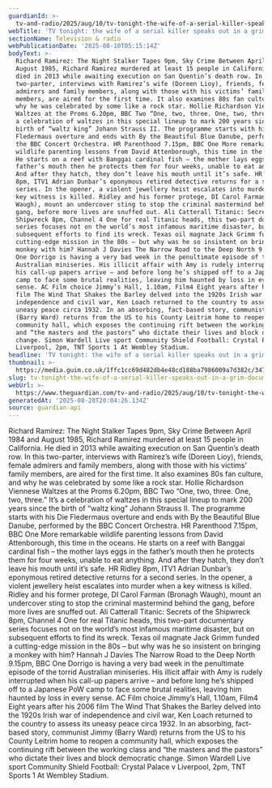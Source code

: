 ```yaml
---
guardianId: >-
  tv-and-radio/2025/aug/10/tv-tonight-the-wife-of-a-serial-killer-speaks-out-in-a-grim-documentary
webTitle: 'TV tonight: the wife of a serial killer speaks out in a grim documentary '
sectionName: Television & radio
webPublicationDate: '2025-08-10T05:15:14Z'
bodyText: >-
  Richard Ramirez: The Night Stalker Tapes 9pm, Sky Crime Between April 1984 and
  August 1985, Richard Ramirez murdered at least 15 people in California. He
  died in 2013 while awaiting execution on San Quentin’s death row. In this
  two-parter, interviews with Ramirez’s wife (Doreen Lioy), friends, female
  admirers and family members, along with those with his victims’ family
  members, are aired for the first time. It also examines 80s fan culture, and
  why he was celebrated by some like a rock star. Hollie Richardson Viennese
  Waltzes at the Proms 6.20pm, BBC Two “One, two, three. One, two, three.” It’s
  a celebration of waltzes in this special lineup to mark 200 years since the
  birth of “waltz king” Johann Strauss II. The programme starts with his Die
  Fledermaus overture and ends with By the Beautiful Blue Danube, performed by
  the BBC Concert Orchestra. HR Parenthood 7.15pm, BBC One More remarkable
  wildlife parenting lessons from David Attenborough, this time in the oceans.
  He starts on a reef with Banggai cardinal fish – the mother lays eggs in the
  father’s mouth then he protects them for four weeks, unable to eat anything.
  And after they hatch, they don’t leave his mouth until it’s safe. HR Ridley
  8pm, ITV1 Adrian Dunbar’s eponymous retired detective returns for a second
  series. In the opener, a violent jewellery heist escalates into murder when a
  key witness is killed. Ridley and his former protege, DI Carol Farman (Bronagh
  Waugh), mount an undercover sting to stop the criminal mastermind behind the
  gang, before more lives are snuffed out. Ali Catterall Titanic: Secrets of the
  Shipwreck 8pm, Channel 4 One for real Titanic heads, this two-part documentary
  series focuses not on the world’s most infamous maritime disaster, but on
  subsequent efforts to find its wreck. Texas oil magnate Jack Grimm funded a
  cutting-edge mission in the 80s – but why was he so insistent on bringing a
  monkey with him? Hannah J Davies The Narrow Road to the Deep North 9.15pm, BBC
  One Dorrigo is having a very bad week in the penultimate episode of the torrid
  Australian miniseries. His illicit affair with Amy is rudely interrupted when
  his call-up papers arrive – and before long he’s shipped off to a Japanese PoW
  camp to face some brutal realities, leaving him haunted by loss in every
  sense. AC Film choice Jimmy’s Hall, 1.10am, Film4 Eight years after his 2006
  film The Wind That Shakes the Barley delved into the 1920s Irish war of
  independence and civil war, Ken Loach returned to the country to assess its
  uneasy peace circa 1932. In an absorbing, fact-based story, communist Jimmy
  (Barry Ward) returns from the US to his County Leitrim home to reopen a
  community hall, which exposes the continuing rift between the working class
  and “the masters and the pastors” who dictate their lives and block democratic
  change. Simon Wardell Live sport Community Shield Football: Crystal Palace v
  Liverpool, 2pm, TNT Sports 1 At Wembley Stadium.
headline: 'TV tonight: the wife of a serial killer speaks out in a grim documentary '
thumbnail: >-
  https://media.guim.co.uk/1ffc1cc69d482db4e48cd188ba7986009a7d382c/347_0_1035_828/500.jpg
slug: tv-tonight-the-wife-of-a-serial-killer-speaks-out-in-a-grim-documentary
webUrl: >-
  https://www.theguardian.com/tv-and-radio/2025/aug/10/tv-tonight-the-wife-of-a-serial-killer-speaks-out-in-a-grim-documentary
generatedAt: '2025-08-28T20:04:26.134Z'
source: guardian-api
---
```

Richard Ramirez: The Night Stalker Tapes 9pm, Sky Crime Between April 1984 and August 1985, Richard Ramirez murdered at least 15 people in California. He died in 2013 while awaiting execution on San Quentin’s death row. In this two-parter, interviews with Ramirez’s wife (Doreen Lioy), friends, female admirers and family members, along with those with his victims’ family members, are aired for the first time. It also examines 80s fan culture, and why he was celebrated by some like a rock star. Hollie Richardson Viennese Waltzes at the Proms 6.20pm, BBC Two “One, two, three. One, two, three.” It’s a celebration of waltzes in this special lineup to mark 200 years since the birth of “waltz king” Johann Strauss II. The programme starts with his Die Fledermaus overture and ends with By the Beautiful Blue Danube, performed by the BBC Concert Orchestra. HR Parenthood 7.15pm, BBC One More remarkable wildlife parenting lessons from David Attenborough, this time in the oceans. He starts on a reef with Banggai cardinal fish – the mother lays eggs in the father’s mouth then he protects them for four weeks, unable to eat anything. And after they hatch, they don’t leave his mouth until it’s safe. HR Ridley 8pm, ITV1 Adrian Dunbar’s eponymous retired detective returns for a second series. In the opener, a violent jewellery heist escalates into murder when a key witness is killed. Ridley and his former protege, DI Carol Farman (Bronagh Waugh), mount an undercover sting to stop the criminal mastermind behind the gang, before more lives are snuffed out. Ali Catterall Titanic: Secrets of the Shipwreck 8pm, Channel 4 One for real Titanic heads, this two-part documentary series focuses not on the world’s most infamous maritime disaster, but on subsequent efforts to find its wreck. Texas oil magnate Jack Grimm funded a cutting-edge mission in the 80s – but why was he so insistent on bringing a monkey with him? Hannah J Davies The Narrow Road to the Deep North 9.15pm, BBC One Dorrigo is having a very bad week in the penultimate episode of the torrid Australian miniseries. His illicit affair with Amy is rudely interrupted when his call-up papers arrive – and before long he’s shipped off to a Japanese PoW camp to face some brutal realities, leaving him haunted by loss in every sense. AC Film choice Jimmy’s Hall, 1.10am, Film4 Eight years after his 2006 film The Wind That Shakes the Barley delved into the 1920s Irish war of independence and civil war, Ken Loach returned to the country to assess its uneasy peace circa 1932. In an absorbing, fact-based story, communist Jimmy (Barry Ward) returns from the US to his County Leitrim home to reopen a community hall, which exposes the continuing rift between the working class and “the masters and the pastors” who dictate their lives and block democratic change. Simon Wardell Live sport Community Shield Football: Crystal Palace v Liverpool, 2pm, TNT Sports 1 At Wembley Stadium.
